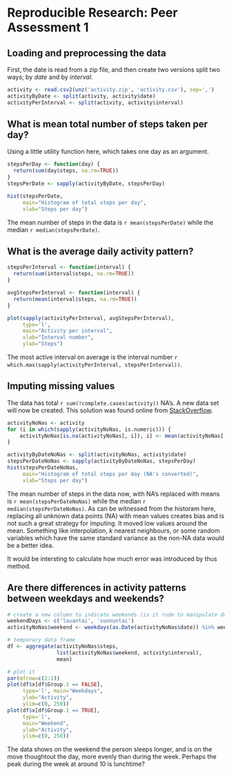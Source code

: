 # Reproducible Research: Peer Assessment 1

## Loading and preprocessing the data

First, the date is read from a zip file, and then create two versions
split two ways; by *date* and by *interval*.
```r
activity <- read.csv2(unz('activity.zip', 'activity.csv'), sep=',')
activityByDate <- split(activity, activity$date)
activityPerInterval <- split(activity, activity$interval)
```

## What is mean total number of steps taken per day?

Using a little utility function here, which takes one day as an argument.

```r
stepsPerDay <- function(day) {
  return(sum(day$steps, na.rm=TRUE))
}
stepsPerDate <- sapply(activityByDate, stepsPerDay)

hist(stepsPerDate,
     main="Histogram of total steps per day",
     xlab="Steps per day")
```

The mean number of steps in the data is `r mean(stepsPerDate)` while
the median `r median(stepsPerDate)`.

## What is the average daily activity pattern?

```r
stepsPerInterval <- function(interval) {
  return(sum(interval$steps, na.rm=TRUE))
}

avgStepsPerInterval <- function(interval) {
  return(mean(interval$steps, na.rm=TRUE))
}

plot(sapply(activityPerInterval, avgStepsPerInterval),
     type='l',
     main="Activity per interval",
     xlab="Interval number",
     ylab="Steps")
```

The most active interval on average is the interval
number `r which.max(sapply(activityPerInterval, stepsPerInterval))`.

## Imputing missing values

The data has total `r sum(!complete.cases(activity))` NA's. A new data set
will now be created. This solution was found online
from [StackOverflow](http://stackoverflow.com/questions/9322773/how-to-replace-na-with-mean-by-subset-in-r-impute-with-plyr).

```r
activityNoNas <- activity
for (i in which(sapply(activityNoNas, is.numeric))) {
    activityNoNas[is.na(activityNoNas[, i]), i] <- mean(activityNoNas[, i], na.rm = TRUE)
}

activityByDateNoNas <- split(activityNoNas, activity$date)
stepsPerDateNoNas <- sapply(activityByDateNoNas, stepsPerDay)
hist(stepsPerDateNoNas,
     main="Histogram of total steps per day (NA's converted)",
     xlab="Steps per day")
```

The mean number of steps in the data now, with NA's replaced with means
is `r mean(stepsPerDateNoNas)` while the median `r median(stepsPerDateNoNas)`.
As can be witnessed from the historam here, replacing all unknown data
points (NA) with mean values creates bias and is not such a great strategy
for imputing. It moved low values around the mean. Something like
interpolation, *k* nearest neighbours, or some random variables which have
the same standard variance as the non-NA data would be a better idea.

It would be intersting to calculate how much error was introduced by thus
method.

## Are there differences in activity patterns between weekdays and weekends?

```r
# create a new column to indicate weekends (is it rude to manipulate data?)
weekendDays <- c('lauantai', 'sunnuntai')
activityNoNas$weekend <- weekdays(as.Date(activityNoNas$date)) %in% weekendDays

# temporary data frame
df <- aggregate(activityNoNas$steps,
                list(activityNoNas$weekend, activity$interval),
                mean)

# plot it
par(mfrow=c(2:1))
plot(df$x[df$Group.1 == FALSE],
     type='l', main="Weekdays",
     ylab="Activity",
     ylim=c(0, 250))
plot(df$x[df$Group.1 == TRUE],
     type='l',
     main="Weekend",
     ylab="Activity",
     ylim=c(0, 250))
```

The data shows on the weekend the person sleeps longer, and is on the move
thoughtout the day, more evenly than during the week. Perhaps the peak
during the week at around 10 is lunchtime?